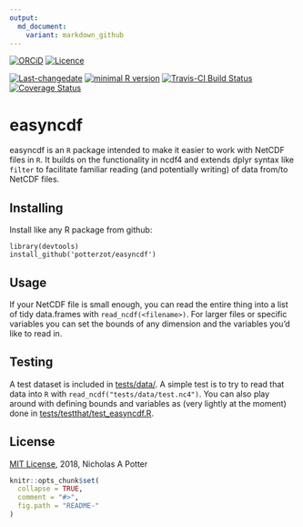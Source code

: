 ```yaml
---
output:
  md_document:
    variant: markdown_github
---
```


<!-- README.md is generated from README.Rmd. Please edit that file -->

[![ORCiD](https://img.shields.io/badge/ORCiD-0000--0002--3410--3732-green.svg)](http://orcid.org/0000-0002-3410-3732) 
[![Licence](https://img.shields.io/github/license/mashape/apistatus.svg)](http://choosealicense.com/licenses/mit/) 

[![Last-changedate](https://img.shields.io/badge/last%20change-`r gsub('-', '--', Sys.Date())`-brightgreen.svg)](https://github.com/potterzot/easyncdf/commits/master) 
[![minimal R version](https://img.shields.io/badge/R%3E%3D-3.0.3-brightgreen.svg)](https://cran.r-project.org/) 
[![Travis-CI Build Status](https://travis-ci.org/potterzot/easyncdf.png?branch=master)](https://travis-ci.org/potterzot/easyncdf) 
[![Coverage Status](https://coveralls.io/repos/github/potterzot/easyncdf/badge.svg?branch=master)](https://coveralls.io/github/potterzot/easyncdf?branch=master)

# easyncdf

easyncdf is an `R` package intended to make it easier to work with NetCDF files in `R`. It builds on the functionality in ncdf4 and extends dplyr syntax like `filter` to facilitate familiar reading (and potentially writing) of data from/to NetCDF files.

## Installing

Install like any R package from github:

    library(devtools)
    install_github('potterzot/easyncdf')

## Usage

If your NetCDF file is small enough, you can read the entire thing into a list of tidy data.frames with `read_ncdf(<filename>)`. For larger files or specific variables you can set the bounds of any dimension and the variables you'd like to read in.

## Testing

A test dataset is included in [tests/data/](tests/data). A simple test is to try to read that data into `R` with `read_ncdf("tests/data/test.nc4")`. You can also play around with defining bounds and variables as (very lightly at the moment) done in [tests/testthat/test_easyncdf.R](tests/testthat/test_easyncdf.R).

## License

[MIT License](https://opensource.org/licenses/MIT), 2018, Nicholas A Potter

```r
knitr::opts_chunk$set(
  collapse = TRUE,
  comment = "#>",
  fig.path = "README-"
)
```
